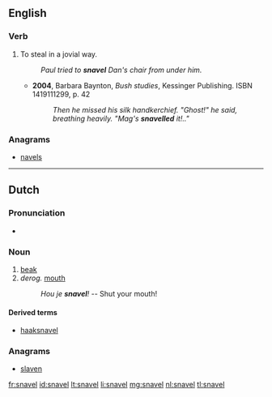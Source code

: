 ==English==

===Verb===
{{en-verb|snavels|snavelling|snavelled}}

# {{Australia}} To steal in a jovial way. 
#: ''Paul tried to '''snavel''' Dan's chair from under him.''
#* '''2004''', Barbara Baynton, ''Bush studies'', Kessinger Publishing. ISBN 1419111299, p. 42
#*: ''Then he missed his silk handkerchief. "Ghost!" he said, breathing heavily. "Mag's '''snavelled''' it!.."''  

===Anagrams===
* [[navels#English|navels]]

----

==Dutch==
{{wikipedia|lang=nl}}

===Pronunciation===
* {{audio|Nl-snavel.ogg|Audio}}

===Noun===
{{head|nl|noun|g=m|plural|snavels}}

# [[beak]]
# ''derog.'' [[mouth]]
#: ''Hou je '''snavel'''!'' -- Shut your mouth!

====Derived terms====
* [[haaksnavel]]

===Anagrams===
* [[slaven#Dutch|slaven]]

[[fr:snavel]]
[[id:snavel]]
[[lt:snavel]]
[[li:snavel]]
[[mg:snavel]]
[[nl:snavel]]
[[tl:snavel]]